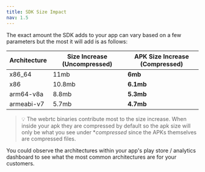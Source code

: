 ```yaml
---
title: SDK Size Impact
nav: 1.5
---
```


The exact amount the SDK adds to your app can vary based on a few parameters but the most it will add is as follows:

| Architecture | Size Increase (Uncompressed) | **APK Size Increase (Compressed)** |
|---|---|---|
|x86_64| 11mb | **6mb** |
|x86| 10.8mb | **6.1mb**|
|arm64-v8a|8.8mb|**5.3mb**|
|armeabi-v7|5.7mb|**4.7mb**|

> 💡 The webrtc binaries contribute most to the size increase. When inside your apk they are compressed by default so the apk size will only be what you see under **compressed* since the APKs themselves are compressed files.

You could observe the architectures within your app's play store / analytics dashboard to see what the most common architectures are for your customers.
